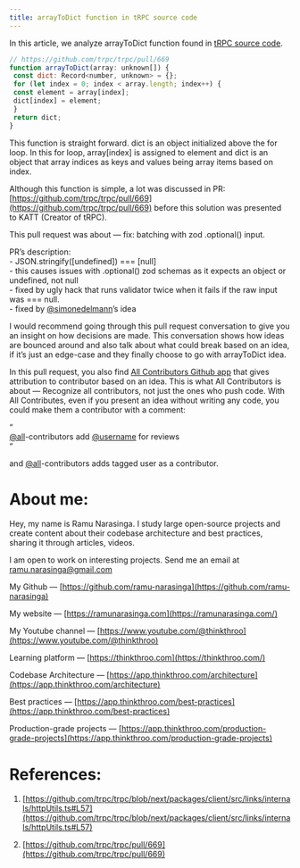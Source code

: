 ```yaml
---
title: arrayToDict function in tRPC source code
---
```


In this article, we analyze arrayToDict function found in [tRPC source code](https://github.com/trpc/trpc/blob/next/packages/client/src/links/internals/httpUtils.ts#L57).

```javascript
// https://github.com/trpc/trpc/pull/669
function arrayToDict(array: unknown[]) {
 const dict: Record<number, unknown> = {};
 for (let index = 0; index < array.length; index++) {
 const element = array[index];
 dict[index] = element;
 }
 return dict;
}
```

This function is straight forward. dict is an object initialized above the for loop. In this for loop, array\[index\] is assigned to element and dict is an object that array indices as keys and values being array items based on index.

Although this function is simple, a lot was discussed in PR: [https://github.com/trpc/trpc/pull/669](https://github.com/trpc/trpc/pull/669) before this solution was presented to KATT (Creator of tRPC).

This pull request was about — fix: batching with zod .optional() input.

PR’s description:  
\- JSON.stringify(\[undefined\]) === \[null\]  
\- this causes issues with .optional() zod schemas as it expects an object or undefined, not null  
\- fixed by ugly hack that runs validator twice when it fails if the raw input was === null.  
\- fixed by [@simonedelmann](http://twitter.com/simonedelmann)’s idea

I would recommend going through this pull request conversation to give you an insight on how decisions are made. This conversation shows how ideas are bounced around and also talk about what could break based on an idea, if it’s just an edge-case and they finally choose to go with arrayToDict idea.

In this pull request, you also find [All Contributors Github app](https://github.com/apps/allcontributors) that gives  
attribution to contributor based on an idea. This is what All Contributors is about — Recognize all contributors, not just the ones who push code. With All Contributes, even if you present an idea without writing any code, you could make them a contributor with a comment:

“  
[@all](http://twitter.com/all)\-contributors add [@username](http://twitter.com/username) for reviews  
“

and [@all](http://twitter.com/all)\-contributors adds tagged user as a contributor.

# **About me:**

Hey, my name is Ramu Narasinga. I study large open-source projects and create content about their codebase architecture and best practices, sharing it through articles, videos.

I am open to work on interesting projects. Send me an email at ramu.narasinga@gmail.com

My Github — [https://github.com/ramu-narasinga](https://github.com/ramu-narasinga)

My website — [https://ramunarasinga.com](https://ramunarasinga.com/)

My Youtube channel — [https://www.youtube.com/@thinkthroo](https://www.youtube.com/@thinkthroo)

Learning platform — [https://thinkthroo.com](https://thinkthroo.com/)

Codebase Architecture — [https://app.thinkthroo.com/architecture](https://app.thinkthroo.com/architecture)

Best practices — [https://app.thinkthroo.com/best-practices](https://app.thinkthroo.com/best-practices)

Production-grade projects — [https://app.thinkthroo.com/production-grade-projects](https://app.thinkthroo.com/production-grade-projects)

# **References:**

1. [https://github.com/trpc/trpc/blob/next/packages/client/src/links/internals/httpUtils.ts#L57](https://github.com/trpc/trpc/blob/next/packages/client/src/links/internals/httpUtils.ts#L57)
    
2. [https://github.com/trpc/trpc/pull/669](https://github.com/trpc/trpc/pull/669)
